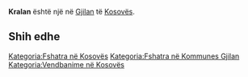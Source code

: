 {{Fshat në 
 | Emri                = Kralan
 | EmriAlt                = 
 | NAME_SHORT_FORM=      
 | NAME_GENERIC=      
 | NAME_SORT_NAME_RO=      KRALAN
 | FULL_NAME_RO = Kralan
 | FULL_NAME_ND_RO=Kralan
 | SORT_NAME_RG=KRALAN
 | FULL_NAME_RG=Kralan
 | FULL_NAME_ND_RG=Kralan
 | SRP_NAME_SHORT_FORM=      
 | SRP_NAME_GENERIC=      
 | SRP_NAME_SORT_NAME_RO=      
 | SRP_FULL_NAME_RO = 
 | SRP_FULL_NAME_ND_RO=
 | SRP_SORT_NAME_RG=
 | SRP_FULL_NAME_RG=
 | SRP_FULL_NAME_ND_RG=
 | Emri (Rasa dhanore) = 
 | Figura              = 
 | Shteti              = Kosovo
 | Komuna              = Gjilan
 | Kodi postar         = 
 | Sipërfaqja          = 

 | Popullsia           = 

 | Regj. i popullsisë  = 
 | Dend. e popullsisë  = 
 | Faqja zyrtare       = 
 <!--- Koordinatat ----> 
 | Gjerësia            = 42.523333
 | Gjatësia            = 20.513333
 | Lartësia            = 
}}
'''Kralan''' është një [[]] në [[Gjilan]] të [[Kosovës]].

<!-- == Gjeografia == -->
<!-- == Historia == -->
<!-- == Demografia == -->
== Shih edhe ==
{{Komuna Gjilan}}
{{Kosovo-Administrata-Cung}}

[[Kategoria:Fshatra në Kosovës]]
[[Kategoria:Fshatra në Kommunes Gjilan]]
[[Kategoria:Vendbanime në Kosovës]]